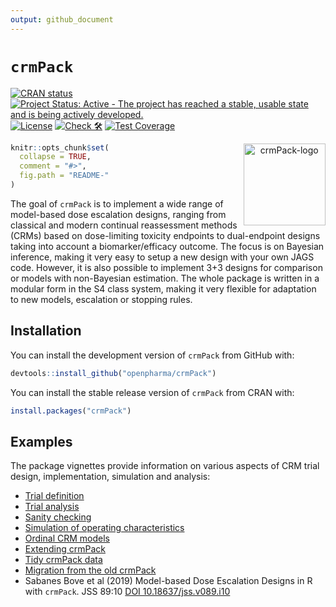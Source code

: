 ```yaml
---
output: github_document
---
```


<!-- markdownlint-disable-file -->
<!-- README.md is generated from README.Rmd. Please edit that file -->

# `crmPack` 

<!-- badges: start -->
[![CRAN status](https://www.r-pkg.org/badges/version/crmPack)](https://CRAN.R-project.org/package=crmPack)
[![Project Status: Active - The project has reached a stable, usable state and is being actively developed.](https://www.repostatus.org/badges/latest/active.svg)](https://www.repostatus.org/#active)
[![License](https://img.shields.io/badge/License-Apache_2.0-blue.svg)](https://opensource.org/license/apache-2-0)
[![Check 🛠](https://github.com/openpharma/crmPack/actions/workflows/check.yaml/badge.svg)](https://github.com/openpharma/crmPack/actions/workflows/check.yaml)
[![Test Coverage](https://raw.githubusercontent.com/openpharma/crmPack/_xml_coverage_reports/data/main/badge.svg)](https://raw.githubusercontent.com/openpharma/crmPack/_xml_coverage_reports/data/main/badge.svg)
<!-- badges: end -->

<p align="center"> <img src='man/figures/logo.png' align="right" height="131.5" alt="crmPack-logo"/> </p>

```r
knitr::opts_chunk$set(
  collapse = TRUE,
  comment = "#>",
  fig.path = "README-"
)
```

The goal of `crmPack` is to implement a wide range of model-based dose
escalation designs, ranging from classical and modern continual
reassessment methods (CRMs) based on dose-limiting toxicity endpoints to
dual-endpoint designs taking into account a biomarker/efficacy outcome. The
focus is on Bayesian inference, making it very easy to setup a new design
with your own JAGS code. However, it is also possible to implement 3+3
designs for comparison or models with non-Bayesian estimation. The whole
package is written in a modular form in the S4 class system, making it very
flexible for adaptation to new models, escalation or stopping rules.

## Installation

You can install the development version of `crmPack` from GitHub with:

```r
devtools::install_github("openpharma/crmPack")
```

You can install the stable release version of `crmPack` from CRAN with:

```r
install.packages("crmPack")
```

## Examples

The package vignettes provide information on various aspects of CRM trial design, implementation, simulation and analysis:

* [Trial definition](https://openpharma.github.io/crmPack/main/articles/trial_definition.html)
* [Trial analysis](https://openpharma.github.io/crmPack/main/articles/trial_analysis.html)
* [Sanity checking](https://openpharma.github.io/crmPack/main/articles/trial_sanity_checks.html)
* [Simulation of operating characteristics](https://openpharma.github.io/crmPack/main/articles/trial_simulation.html)
* [Ordinal CRM models](https://openpharma.github.io/crmPack/main/articles/ordinal-crm.html)
* [Extending crmPack](https://openpharma.github.io/crmPack/main/articles/parallel_computing_with_extensions.html)
* [Tidy crmPack data](https://openpharma.github.io/crmPack/main/articles/tidy_method.html)
* [Migration from the old crmPack](https://openpharma.github.io/crmPack/main/articles/migration_from_the_old_crmPack.html)
* Sabanes Bove et al (2019)  Model-based Dose Escalation Designs in R with `crmPack`. JSS 89:10 [DOI 10.18637/jss.v089.i10](https://www.jstatsoft.org/article/view/v089i10)
